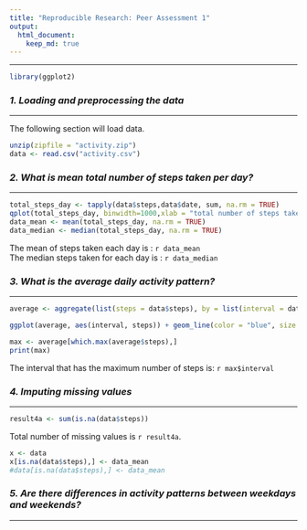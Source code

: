 ```yaml
---
title: "Reproducible Research: Peer Assessment 1"
output: 
  html_document:
    keep_md: true
---
```

________________________________________  
 ```R
 library(ggplot2)
 ```
  

### *1. Loading and preprocessing the data*
__________________________________________

The following section will load data.
```R
unzip(zipfile = "activity.zip")
data <- read.csv("activity.csv")
```


### *2. What is mean total number of steps taken per day?*
__________________________________________
```R
total_steps_day <- tapply(data$steps,data$date, sum, na.rm = TRUE)
qplot(total_steps_day, binwidth=1000,xlab = "total number of steps taken each day", ylab = "Frequency")
data_mean <- mean(total_steps_day, na.rm = TRUE)
data_median <- median(total_steps_day, na.rm = TRUE)
```

The mean of steps taken each day is : `r data_mean`   
The median steps taken for each day is : `r data_median`

### *3. What is the average daily activity pattern?*
__________________________________________
```R
average <- aggregate(list(steps = data$steps), by = list(interval = data$interval), FUN=mean, na.rm=TRUE)

ggplot(average, aes(interval, steps)) + geom_line(color = "blue", size = 0.7) + labs(title = "Average Daily Activity Chart", x = "5-minute intervals", y = "Average Number of Steps Taken")

max <- average[which.max(average$steps),]
print(max)
```

The interval that has the maximum number of steps is: `r max$interval`   


### *4. Imputing missing values*
__________________________________________
```R
result4a <- sum(is.na(data$steps))


```

Total number of missing values is `r result4a`.

```R
x <- data
x[is.na(data$steps),] <- data_mean
#data[is.na(data$steps),] <- data_mean

```


### *5. Are there differences in activity patterns between weekdays and weekends?*
__________________________________________





